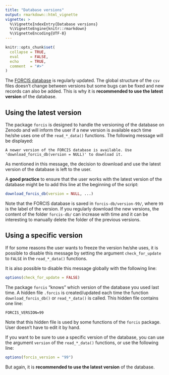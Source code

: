 ```yaml
---
title: "Database versions"
output: rmarkdown::html_vignette
vignette: >
  %\VignetteIndexEntry{Database versions}
  %\VignetteEngine{knitr::rmarkdown}
  %\VignetteEncoding{UTF-8}
---
```


```r
knitr::opts_chunk$set(
  collapse = TRUE,
  eval     = FALSE,
  echo     = TRUE,
  comment  = "#>"
)
```

The [FORCIS database](https://zenodo.org/doi/10.5281/zenodo.7390791) is regularly updated. The global structure of the `csv` files doesn't change between versions but some bugs can be fixed and new records can also be added. This is why it is **recommended to use the latest version** of the database.


## Using the latest version

The package `forcis` is designed to handle the versioning of the database on Zenodo and will inform the user if a new version is available each time he/she uses one of the `read_*_data()` functions. The following message will be displayed:

```
A newer version of the FORCIS database is available. Use 'download_forcis_db(version = NULL)' to download it.
```

As mentioned in this message, the decision to download and use the latest version of the database is left to the user.

A **good practice** to ensure that the user works with the latest version of the database might be to add this line at the beginning of the script:

```r
download_forcis_db(version = NULL, ...)
```

Note that the FORCIS database is saved in `forcis-db/version-99/`, where `99` is the label of the version. If you regularly download the new versions, the content of the folder `forcis-db/` can increase with time and it can be interesting to manually delete the folder of the previous versions.


## Using a specific version

If for some reasons the user wants to freeze the version he/she uses, it is possible to disable this message by setting the argument `check_for_update` to `FALSE` in the `read_*_data()` functions.

It is also possible to disable this message globally with the following line:

```r
options(check_for_update = FALSE)
```

The package `forcis` "knows" which version of the database you used last time. A hidden file `.forcis` is created/updated each time the function `download_forcis_db()` or `read_*_data()` is called. This hidden file contains one line:

```
FORCIS_VERSION=99
```

Note that this hidden file is used by some functions of the `forcis` package. User doesn't have to edit it by hand.

If you want to be sure to use a specific version of the database, you can use the argument `version` of the `read_*_data()` functions, or use the following line:

```r
options(forcis_version = "99")
```

But again, it is **recommended to use the latest version** of the database.
